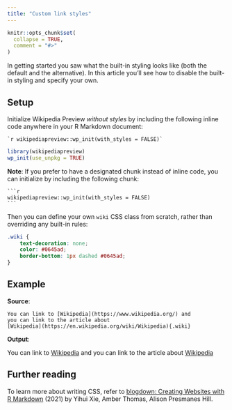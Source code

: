 ```yaml
---
title: "Custom link styles"
---
```


```r
knitr::opts_chunk$set(
  collapse = TRUE,
  comment = "#>"
)
```

In getting started you saw what the built-in styling looks like (both the default and the alternative). In this article you'll see how to disable the built-in styling and specify your own.

## Setup

Initialize Wikipedia Preview *without styles* by including the following inline code anywhere in your R Markdown document:

````verbatim
`r wikipediapreview::wp_init(with_styles = FALSE)`
````

```r
library(wikipediapreview)
wp_init(use_unpkg = TRUE)
```

**Note**: If you prefer to have a designated chunk instead of inline code, you can initialize by including the following chunk:

````verbatim
```r
wikipediapreview::wp_init(with_styles = FALSE)
```
````

Then you can define your own `wiki` CSS class from scratch, rather than overriding any built-in rules:

```css
.wiki {
    text-decoration: none;
    color: #0645ad;
    border-bottom: 1px dashed #0645ad;
}
```

## Example

**Source**:

```
You can link to [Wikipedia](https://www.wikipedia.org/) and
you can link to the article about
[Wikipedia](https://en.wikipedia.org/wiki/Wikipedia){.wiki}
```

**Output**:

You can link to [Wikipedia](https://www.wikipedia.org/) and
you can link to the article about
[Wikipedia](https://en.wikipedia.org/wiki/Wikipedia){.wiki}

## Further reading

To learn more about writing CSS, refer to [blogdown: Creating Websites with R Markdown](https://bookdown.org/yihui/blogdown/css.html) (2021) by Yihui Xie, Amber Thomas, Alison Presmanes Hill.
